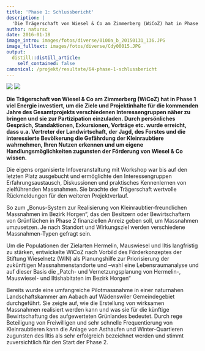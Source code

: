```yaml
---
title: 'Phase 1: Schlussbericht'
description: |
  'Die Trägerschaft von Wiesel & Co am Zimmerberg (WiCoZ) hat in Phase 1 viel Energie investiert, um die Ziele und Projektinhalte für die kommenden Jahre des Gesamtprojekts verschiedenen Interessengruppen näher zu bringen und sie zur Partizipation einzuladen. Durch persönliches Gespräch, Standaktionen, Exkursionen, Vorträge etc. wurde erreicht, dass u.a. Vertreter der Landwirtschaft, der Jagd, des Forstes und die interessierte Bevölkerung die Gefährdung der Kleinraubtiere wahrnehmen, Ihren Nutzen erkennen und um eigene Handlungsmöglichkeiten zugunsten der Förderung von Wiesel & Co wissen.'
author: natursc
date: 2016-01-18
image_intro: images/fotos/diverse/0100a_b_20150131_136.JPG
image_fulltext: images/fotos/diverse/Cdy00015.JPG
output:
  distill::distill_article:
    self_contained: false
canonical: /projekt/resultate/64-phase-1-schlussbericht
---
```


![](images/fotos/diverse/0100a_b_20150131_136.JPG) <!--image_intro-->
![](images/fotos/diverse/Cdy00015.JPG) <!--image_fulltext-->

**Die Trägerschaft von Wiesel & Co am Zimmerberg (WiCoZ) hat in Phase 1
viel Energie investiert, um die Ziele und Projektinhalte für die
kommenden Jahre des Gesamtprojekts verschiedenen Interessengruppen näher
zu bringen und sie zur Partizipation einzuladen. Durch persönliches
Gespräch, Standaktionen, Exkursionen, Vorträge etc. wurde erreicht, dass
u.a. Vertreter der Landwirtschaft, der Jagd, des Forstes und die
interessierte Bevölkerung die Gefährdung der Kleinraubtiere wahrnehmen,
Ihren Nutzen erkennen und um eigene Handlungsmöglichkeiten zugunsten der
Förderung von Wiesel & Co wissen.**

Die eigens organisierte Infoveranstaltung mit Workshop war bis auf den
letzten Platz ausgebucht und ermöglichte den Interessengruppen
Erfahrungsaustausch, Diskussionen und praktisches Kennenlernen von
zielführenden Massnahmen. Sie brachte der Trägerschaft wertvolle
Rückmeldungen für den weiteren Projektverlauf.

So zum „Bonus-System zur Realisierung von Kleinraubtier-freundlichen
Massnahmen im Bezirk Horgen“, das den Besitzern oder Bewirtschaftern von
Grünflächen in Phase 2 finanziellen Anreiz geben soll, um Massnahmen
umzusetzen. Je nach Standort und Wirkungsziel werden verschiedene
Massnahmen-Typen gefragt sein.

Um die Populationen der Zielarten Hermelin, Mauswiesel und Iltis
langfristig zu stärken, entwickelte WiCoZ nach Vorbild des
Förderkonzeptes der Stiftung Wieselnetz (WIN) als Planungshilfe zur
Priorisierung der zukünftigen Massnahmenstandorte und –wahl eine
Lebensraumanalyse und auf dieser Basis die „Patch- und
Vernetzungsplanung von Hermelin-, Mauswiesel- und Iltishabitaten im
Bezirk Horgen“

Bereits wurde eine umfangreiche Pilotmassnahme in einer naturnahen
Landschaftskammer am Aabach auf Wädenswiler Gemeindegebiet durchgeführt.
Sie zeigte auf, wie die Erstellung von wirksamen Massnahmen realisiert
werden kann und was sie für die künftige Bewirtschaftung des
aufgewerteten Grünlandes bedeutet. Durch rege Beteiligung von
Freiwilligen und sehr schnelle Frequentierung von Kleinraubtieren kann
die Anlage von Asthaufen und Winter-Quartieren zugunsten des Iltis als
sehr erfolgreich bezeichnet werden und stimmt zuversichtlich für den
Start der Phase 2.

<!--http://wieselundco.ch/projekt/resultate/64-phase-1-schlussbericht-->
